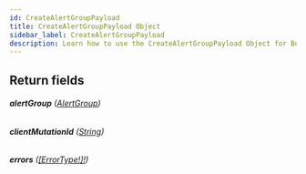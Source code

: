 ```yaml
---
id: CreateAlertGroupPayload
title: CreateAlertGroupPayload Object
sidebar_label: CreateAlertGroupPayload
description: Learn how to use the CreateAlertGroupPayload Object for Builder's API.
---
```


## Return fields

###### <b>alertGroup</b> ([AlertGroup](/self-managed/composer/builder/api/schema/object/AlertGroup.mdx))

###### <b>clientMutationId</b> ([String](/self-managed/composer/builder/api/schema/scalar/String.mdx))

###### <b>errors</b> ([[ErrorType!]!](/self-managed/composer/builder/api/schema/object/ErrorType.mdx))
